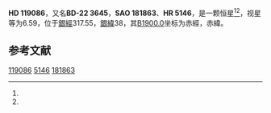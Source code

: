 {{Starbox begin
| name = HD 119086
}}
{{Starbox observe
| epoch = [[J2000.0|J2000.0]]
| constell = {{星座名待查}}<ref name=SIMBAD>{{cite web
 | url=http://simbad.u-strasbg.fr/simbad/sim-id?Ident=HR+5146
 | title =Pulsating variable Star
 | publisher=Centre de Données astronomiques de Strasbourg
 | work=SIMBAD
 | accessdate=2012-07-13}}</ref><ref name=DATA>{{cite web
 | url=http://vizier.u-strasbg.fr/viz-bin/VizieR-5?-out.add=.&-source=5050&-corr=PK=HR&-out.max=9999&HR=5146
 | title=VizieR Detailed Page
 | accessdate=2012-07-13
 | archive-date=2016-03-05
 | archive-url=https://web.archive.org/web/20160305042419/http://vizier.u-strasbg.fr/viz-bin/VizieR-5?-out.add=.&-source=5050&-corr=PK=HR&-out.max=9999&HR=5146
 | dead-url=no
 }}</ref>
| 星官 = 
| ra = {{RA|13|41|30.9}}<ref name=SIMBAD /><ref name=DATA />
| dec = {{DEC|-23|26|59}}<ref name=SIMBAD /><ref name=DATA />
| appmag_v = 6.59<ref name=SIMBAD /><ref name=DATA />
}}
{{Starbox character
| class = A0<ref name=SIMBAD /><ref name=DATA />
| b-v = 0.06<ref name=SIMBAD /><ref name=DATA />
| u-b = 0.05<ref name=SIMBAD /><ref name=DATA />
| r-i = <ref name=SIMBAD /><ref name=DATA />
| variable = 
}}
{{Starbox astrometry
| radial_v = 0.05
| prop_mo_ra = -13
| parallax = 
| p_error = 
}}
{{Starbox catalog
| names =BD-22 3645，[[SAO星表|SAO]] 181863，[[HD星表|HD]] 119086，[[HR星表|HR]] 5146}}
{{Starbox reference |Simbad=HR+5146}}
{{Starbox end}}

'''HD 119086'''，又名'''BD-22 3645'''，'''SAO 181863'''、'''HR 5146'''，是一颗恒星<ref name=SIMBAD /><ref name=DATA />，视星等为6.59，位于[[銀道座標系|銀經]]317.55，[[銀道座標系|銀緯]]38，其[[B1900.0|B1900.0]]坐标为赤經{{RA|13|35|59.6}}，赤緯{{DEC|-22|38|38}}。

== 参考文献 ==
{{reflist}}

{{star-stub}}

[[Category:HD和HDE天體|119086]]
[[Category:HR天體|5146]]
[[Category:SAO天體|181863]]